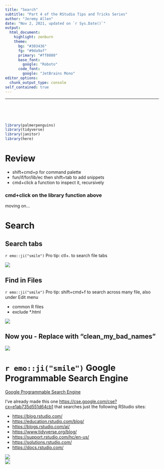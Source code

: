 ```yaml
---
title: "Search"
subtitle: "Part 4 of the RStudio Tips and Tricks Series"
author: "Jeremy Allen"
date: "Nov 2, 2021, updated on `r Sys.Date()`"
output:
  html_document:
    highlight: zenburn
    theme:
      bg: "#303436"
      fg: "#9da9af"
      primary: "#ff8080"
      base_font:
        google: "Roboto"
      code_font:
        google: "JetBrains Mono"
editor_options: 
  chunk_output_type: console
self_contained: true
---
```

---

<br>  
<br>  

```r

library(palmerpenguins)
library(tidyverse)
library(janitor)
library(here)

```

# Review

-   shift+cmd+p for command palette
-   fun/if/for/lib/ec then shift+tab to add snippets
-   cmd+click a function to inspect it, recursively

### cmd+click on the library function above

moving on...

# Search

## Search tabs

`r emo::ji("smile")` Pro tip: ctl+. to search file tabs

![](images/tabs.gif)

## Find in Files

`r emo::ji("smile")` Pro tip: shift+cmd+f to search across many file, also under Edit menu

-   common R files
-   exclude \*.html

![](images/find_in.gif)

## Now you - Replace with "clean_my_bad_names"

![](images/replace.gif)

# `r emo::ji("smile")` Google Programmable Search Engine

[Google Programmable Search Engine](https://programmablesearchengine.google.com/about/)  

I've already made this one <https://cse.google.com/cse?cx=e1ab735d551d64cb1> that searches just the following RStudio sites:  

- <https://blog.rstudio.com/>
- <https://education.rstudio.com/blog/>
- <https://blogs.rstudio.com/ai/>
- <https://www.tidyverse.org/blog/>
- <https://support.rstudio.com/hc/en-us/>
- <https://solutions.rstudio.com/>
- <https://docs.rstudio.com/>

![](images/gps1.png)\
![](images/gps2.png)  
